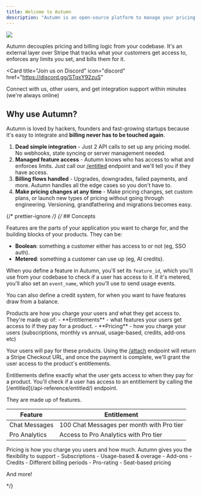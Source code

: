 ```yaml
---
title: Welcome to Autumn
description: "Autumn is an open-source platform to manage your pricing plans and billing. We're happy to have you here."
---
```


<img src="/assets/screenshots/hero.png" />

Autumn decouples pricing and billing logic from your codebase. It's an external layer over Stripe that tracks what your customers get access to, enforces any limits you set, and bills them for it.

<Card
  title="Join us on Discord"
  icon="discord"
  href="https://discord.gg/STqxY92zuS"
>
  Connect with us, other users, and get integration support within minutes
  (we're always online)
</Card>

## Why use Autumn?

Autumn is loved by hackers, founders and fast-growing startups because it's easy to integrate and **billing never has to be touched again**.

1. **Dead simple integration** - Just 2 API calls to set up any pricing model. No webhooks, state syncing or server management needed.
2. **Managed feature access** - Autumn knows who has access to what and enforces limits. Just call our [/entitled](/api-reference/entitled) endpoint and we'll tell you if they have access.
3. **Billing flows handled** - Upgrades, downgrades, failed payments, and more. Autumn handles all the edge cases so you don't have to.
4. **Make pricing changes at any time** - Make pricing changes, set custom plans, or launch new types of pricing without going through engineering. Versioning, grandfathering and migrations becomes easy.
   >

{/* prettier-ignore */}
{/* ## Concepts

<Tabs>
  <Tab title="Features">
  Features are the parts of your application you want to charge for, and the building blocks of your products. They can be:

- **Boolean**: something a customer either has access to or not (eg, SSO auth).
- **Metered**: something a customer can use up (eg, AI credits).

When you define a feature in Autumn, you'll set its `feature_id`, which you'll use from your codebase to check if a user has access to it. If it's metered, you'll also set an `event_name`, which you'll use to send usage events.

You can also define a credit system, for when you want to have features draw from a balance.

  </Tab>
  <Tab title="Products">
  Products are how you charge your users and what they get access to. They're made up of:
    - **Entitlements** - what features your users get access to if they pay for a product.
    - **Pricing** - how you charge your users (subscriptions, monthly vs annual, usage-based, credits, add-ons etc)

Your users will pay for these products. Using the [/attach](/api-reference/attach/) endpoint will return a Stripe Checkout URL, and once the payment is complete, we'll grant the user access to the product's entitlements.

  </Tab>
  <Tab title="Entitlements">
  Entitlements define exactly what the user gets access to when they pay for a product. You'll check if a user has access to an entitlement by calling the [/entitled](/api-reference/entitled/) endpoint.

They are made up of features.

| Feature       | Entitlement                               |
| ------------- | ----------------------------------------- |
| Chat Messages | 100 Chat Messages per month with Pro tier |
| Pro Analytics | Access to Pro Analytics with Pro tier     |

  </Tab>
  <Tab title="Pricing">
  Pricing is how you charge you users and how much. Autumn gives you the flexibility to support
  - Subscriptions
  - Usage-based & overage
  - Add-ons
  - Credits
  - Different billing periods
  - Pro-rating
  - Seat-based pricing

And more!

  </Tab>
</Tabs> */}
